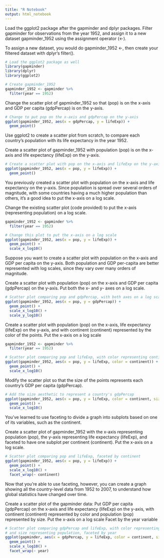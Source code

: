 ```yaml
---
title: "R Notebook"
output: html_notebook
---
```



Load the ggplot2 package after the gapminder and dplyr packages.
Filter gapminder for observations from the year 1952, and assign it to a new dataset gapminder_1952 using the assignment operator (<-).

To assign a new dataset, you would do gapminder_1952 <-, then create your filtered dataset with dplyr's filter().

```r
# Load the ggplot2 package as well
library(gapminder)
library(dplyr)
library(ggplot2)

# Create gapminder_1952
gapminder_1952 <- gapminder %>%
  filter(year == 1952)
```

Change the scatter plot of gapminder_1952 so that (pop) is on the x-axis and GDP per capita (gdpPercap) is on the y-axis.

```r

# Change to put pop on the x-axis and gdpPercap on the y-axis
ggplot(gapminder_1952, aes(x = gdpPercap, y = lifeExp)) +
  geom_point()
```

Use ggplot2 to create a scatter plot from scratch, to compare each country's population with its life expectancy in the year 1952.

Create a scatter plot of gapminder_1952 with population (pop) is on the x-axis and life expectancy (lifeExp) on the y-axis.

```r
# Create a scatter plot with pop on the x-axis and lifeExp on the y-axis
ggplot(gapminder_1952, aes(x = pop, y = lifeExp)) +
  geom_point()
```

You previously created a scatter plot with population on the x-axis and life expectancy on the y-axis. Since population is spread over several orders of magnitude, with some countries having a much higher population than others, it's a good idea to put the x-axis on a log scale.

Change the existing scatter plot (code provided) to put the x-axis (representing population) on a log scale.


```r
gapminder_1952 <- gapminder %>%
  filter(year == 1952)

# Change this plot to put the x-axis on a log scale
ggplot(gapminder_1952, aes(x = pop, y = lifeExp)) +
  geom_point() +
  scale_x_log10()
```

Suppose you want to create a scatter plot with population on the x-axis and GDP per capita on the y-axis. Both population and GDP per-capita are better represented with log scales, since they vary over many orders of magnitude.

Create a scatter plot with population (pop) on the x-axis and GDP per capita (gdpPercap) on the y-axis. Put both the x- and y- axes on a log scale.

```r
# Scatter plot comparing pop and gdpPercap, with both axes on a log scale
ggplot(gapminder_1952, aes(x = pop, y = gdpPercap)) +
  geom_point() +
  scale_x_log10() +
  scale_y_log10()
```

Create a scatter plot with population (pop) on the x-axis, life expectancy (lifeExp) on the y-axis, and with continent (continent) represented by the color of the points. Put the x-axis on a log scale

```r
gapminder_1952 <- gapminder %>%
  filter(year == 1952)

# Scatter plot comparing pop and lifeExp, with color representing continent
ggplot(gapminder_1952, aes(x = pop, y = lifeExp, color = continent)) +
  geom_point() +
  scale_x_log10() 
```

Modify the scatter plot so that the size of the points represents each country's GDP per capita (gdpPercap).

```r
# Add the size aesthetic to represent a country's gdpPercap
ggplot(gapminder_1952, aes(x = pop, y = lifeExp, color = continent, size = gdpPercap)) +
  geom_point() +
  scale_x_log10()
```

You've learned to use faceting to divide a graph into subplots based on one of its variables, such as the continent.

Create a scatter plot of gapminder_1952 with the x-axis representing population (pop), the y-axis representing life expectancy (lifeExp), and faceted to have one subplot per continent (continent). Put the x-axis on a log scale.


```r
# Scatter plot comparing pop and lifeExp, faceted by continent
ggplot(gapminder_1952, aes(x = pop, y = lifeExp)) +
  geom_point() +
  scale_x_log10() +
  facet_wrap(~ continent)
```

Now that you're able to use faceting, however, you can create a graph showing all the country-level data from 1952 to 2007, to understand how global statistics have changed over time.

Create a scatter plot of the gapminder data:
Put GDP per capita (gdpPercap) on the x-axis and life expectancy (lifeExp) on the y-axis, with continent (continent) represented by color and population (pop) represented by size.
Put the x-axis on a log scale
Facet by the year variable


```r

# Scatter plot comparing gdpPercap and lifeExp, with color representing continent
# and size representing population, faceted by year
ggplot(gapminder, aes(x = gdpPercap, y = lifeExp, color = continent, size = pop)) +
  geom_point() +
  scale_x_log10() +
  facet_wrap(~ year)
```










